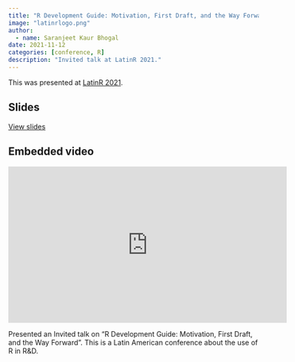 ```yaml
---
title: "R Development Guide: Motivation, First Draft, and the Way Forward"
image: "latinrlogo.png"
author: 
  - name: Saranjeet Kaur Bhogal
date: 2021-11-12
categories: [conference, R]
description: "Invited talk at LatinR 2021."
---
```


This was presented at [LatinR 2021](https://latin-r.com/en).

## Slides
[View slides](https://github.com/SaranjeetKaur/LatinR2021_Slides_Invited_Talk)

## Embedded video
<iframe width="560" height="315" src="https://www.youtube.com/embed/VzPia_PAxvw?si=pEm-4qWlFul47adO" title="YouTube video player" frameborder="0" allow="accelerometer; autoplay; clipboard-write; encrypted-media; gyroscope; picture-in-picture; web-share" referrerpolicy="strict-origin-when-cross-origin" allowfullscreen></iframe>

Presented an Invited talk on “R Development Guide: Motivation, First Draft, and the Way Forward”. This is a Latin American conference about the use of R in R&D.